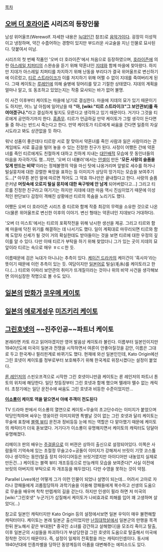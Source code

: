 [[목차]]
== [[오버 더 호라이즌]] 시리즈의 등장인물 ==
남성 위어울프(Werewolf. 자세한 내용은 [[늑대인간]] 참조)로 [[음악가]]이다. 굉장히 이성적이고 냉정하며, 약간 수줍어하는 경향이 있지만 부드러운 사교술을 지닌 인물로 묘사된다. 덧붙여서 미남.

시리즈의 첫 번째 작품인 '오버 더 호라이즌'에서 처음으로 등장하였으며, [[호라이즌]]에 의한 [[아스레일 치퍼티]]의 스완송을 듣기 위해 약혼녀인 [[지데]]와 함께 마을에 찾아왔다. 하지만 지데가 아스레일 치퍼티를 차지하기 위해 난동을 부리다가 결국 위어울프로 변신하기에 이르렀고, [[티르 스트라이크]]가 이를 저지하기 위해 어쩔 수 없이 지데를 죽여버리게 된다. 그때 케이토는 [[루레인]]에 의해 술병에 뒷머리를 맞고 기절한 상태였다.
지데의 계획을 얼마나 알고, 또 동조하고 있었는지는 작중 묘사되는 바가 없어 불명.

이 사건 이후부터 케이토는 마을에 남기로 결심한다. 마을에 지데의 묘가 있기 때문이기도 하지만, 어느 날 아침에 일어났을 때 '''"아, [wiki:"티르 스트라이크"그 보안관보]를 죽여야겠구나."'''라고 결심하게 될지도 모른다고 생각하고 있기 때문이다. 거기다 그것을 티르에게 공언하기까지 한다. [[흠좀무]]. 티르가 언급하길 만약 케이토가 그럴 생각이 든다면 둘 중 하나는 반드시 죽는다고 한다. 만약 케이토가 티르에게 싸움을 건다면 일종의 자살시도라고 봐도 상관없을 듯 하다.

워낙 성품이 좋은데다 티르랑 서로 잘 맞아서 약혼녀를 죽인 사람과 잃은 사람이라는 관계임에도 서로 흉금을 털어 놓을 수 있는 진정한 친구가 된다. 사정이 어쨌든 간에 약혼녀를 죽인 티르에게도 친절하게 대하고 친하게 지내는 [[대인배]]적 모습에 뭇 동인녀들의 마음을 자극하기도 했...지만, '오버 더 네뷸러'에서는 [[안셀]]이 만든 ''''모든 사랑의 슬픔을 잊게 만드는 비약''''이라는 정체불명의 약을 마신 탓에 냐옹거리며 앞발로 세수를 하거나 털실뭉치에 대한 강렬한 욕망을 표하는 등 이미지가 상당히 망가지는 모습을 보여주기도...[* 아무튼 본인 말에 따르면 적어도 그 약효 하나만은 끝내줬다고 한다. 사랑의 슬픔은커녕 '''머릿속에 오로지 털실 뭉치에 대한 욕구밖에 안 남게''' 되어버렸다고...] 그리고 티르를 진정한 친구라고 여기기는 하지만 지데에 대한 마음 역시 진심이었기 때문에 이성적인 판단보다 감정이 격해진 상황에선 티르의 목숨을 노리기도 했다.

어쨌든 오버 더 호라이즌 시리즈 중 티르와 함께 작중 최강의 무력을 소유한 것으로 나온다(물론 위어울프로 변신한 이후의 이야기. 변신 형태는 약혼녀인 지데보다 거대하다). 

'오버 더 미스트'에서는 티르의 포획작전을 위해 낚시한 생선을 제공. 그리고 티르와 함께 마을에 닥친 위기를 해결하는 데 나서기도 했다. 일이 계획대로 마무리되면 티르와 함께 도망자 신세가 될 것이 거의 확실한데도 받아들이는 것을 보면 티르에 대한 우정의 깊이를 알 수 있다. 다만 이때 티르가 부탁을 하기 위해 찾았더니 그가 있는 곳이 지데의 묘 앞이라 티르는 속으로 매우 ㅎㄷㄷ한 듯.

이름때문에 검은 늑대가 아니냐는 추측이 있다. [[케이건 드라카]]의 케이건이 '흑사자'라는 뜻이기 때문에 이런 추측이 있는 듯.
여담이지만 [[일본어]]로 털실(毛糸)를 케이토라고 한다.(...) 티르와 이파리 보안관의 취미가 뜨개질이라는 것이나 위의 비약 사건을 생각해보면 의미심장한 작명으로 볼 수도 있다.

== [[일본]]의 [[만화가]] [[코우메 케이토]] ==

== [[일본]]의 [[에로게]][[성우]] [[미즈키리 케이토]] ==

== [[그린호넷]]의 ~~진주인공~~파트너 케이토 ==
본래라면 카토 라고 읽어야겠지만 영어 발음상 케이토라 불린다.  이름부터 일본인이지만 1940년도에 미국이 일본과 전쟁을 시작하면서 여론이 안좋아질것을 감안, 이름은 그대로 두고 한국계나 필리핀계로 바뀌기도 했다.  현재에 와선 일본인인데, Kato Origin에선 그린 호넷이 케이토를 정부로부터 보호해주기 위해 한국계로 위장시켰다는 설정이 붙었다.

[[론 레인저]]의 스핀오프격으로 시작한 그린 호넷이니만큼 케이토는 론 레인저의 파트너 톤토의 위치에 해당한다.  일단 첫등장부터 그린 호넷과 함께 했으며 뗄레야 뗄수 없는 캐릭터.  초창기에는 일단 운전수에 싸움도 그린 호넷과 비등한 수준이었지만...

'''[[이소룡]]이 케이토 역을 맡으면서 아예 주객이 전도된다'''

TV 드라마 판에서 이소룡의 열연으로 케이토=무술의 초고단수라는 이미지가 붙었으며 악당인척하며 싸우는 영웅이란 이미지외엔 특별날 것이 없는 그린 호넷과 달리 케이토는 무술에 표창에 [[블랙 뷰티]] 운전과 정비등등 눈에 띄는 역할은 다 맡아했기 때문에 케이토의 캐릭터가 더욱 돋보였다.  거기다가 이소룡이 유명해지면서 케이토의 캐릭터도 덩달아 유명해졌다.  

리메이크 판의 배우는 [[주걸륜]]으로 이 버젼은 상하이 출신으로 설정되어있다.  이쪽은 사람들의 기억속에 있는 초절정 무술고수+공돌이 이미지가 강해져서 브릿이 기껏 코스튬이나 생각하는 동안(탈출 장치 아이디어등은 브릿거였지만 아이디어만 내놓았지 실제로 만든건...) 케이토는 블랙 뷰티 개조등등으로 만능캐의 모습을 보여준다[* 사실 이전에 브릿의 아버지의 부탁으로 차 개조등을 해두었다].  다만 수영을 못하는 것이 약점.

Parallel Lives에선 어떻게 그가 이런 인물이 되었나 설명이 되는데... 어려서 고아로 자라나 깡패들에게 괴롭힘당하자 과학기술을 이용해 깡패들에게 복수하고 선생의 도움으로 무술을 배우며 착착 만렙캐의 길을 걷는다.  하지만 인생이 필라 하면 저 미국의 [wiki:"그린호넷" 누군가]가 삽질해서 케이토가 나비효과로 피해를 입어 꽤 고생하며 살았다(...)

참고로 일본인 캐릭터지만 Kato Origin 등의 설정에서보면 일본 우익이 매우 불편해할 캐릭터이다.  케이토는 본래 일본군 출신이었지만 [[난징대학살]]에서 일본군의 만행을 목격한뒤 분노해서 같은 부대원[* 중국인 소녀를 강간하고 살해했다]을 모조리 죽이고 탈출, 이후 일본군의 시설들을 파괴하다가 부상당한걸 그린 호넷의 도움으로 탈출해서 미국에 정착한 것이기 때문이다.  즉, 설정이 일제의 잔혹함을 까는 캐릭터인셈이다.  동시에 1940년대에 인종차별을 당하던 동양계등의 아픔을 대변해주는 에피소드도 있다.  
